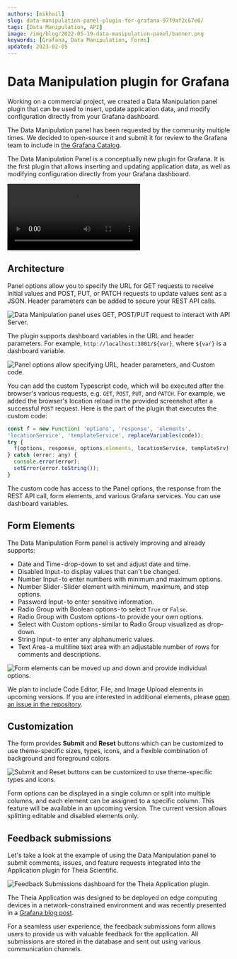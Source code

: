 ```yaml
---
authors: [mikhail]
slug: data-manipulation-panel-plugin-for-grafana-97f9af2c67e0/
tags: [Data Manipulation, API]
image: /img/blog/2022-05-19-data-manipulation-panel/banner.png
keywords: [Grafana, Data Manipulation, Forms]
updated: 2023-02-05
---
```



# Data Manipulation plugin for Grafana

Working on a commercial project, we created a Data Manipulation panel plugin that can be used to insert, update application data, and modify configuration directly from your Grafana dashboard.

<!--truncate-->

The Data Manipulation panel has been requested by the community multiple times. We decided to open-source it and submit it for review to the Grafana team to include in [the Grafana Catalog](https://grafana.com/grafana/plugins/volkovlabs-form-panel/).

The Data Manipulation Panel is a conceptually new plugin for Grafana. It is the first plugin that allows inserting and updating application data, as well as modifying configuration directly from your Grafana dashboard.

<Video
  src="https://www.youtube.com/embed/DXALVG8GijM"
  title="Manual data entering and User input into Dashboard."
/>

## Architecture

Panel options allow you to specify the URL for GET requests to receive initial values and POST, PUT, or PATCH requests to update values sent as a JSON. Header parameters can be added to secure your REST API calls.

<Image
  title="Data Manipulation panel uses GET, POST/PUT request to interact with API Server."
  src="/img/blog/2022-05-19-data-manipulation-panel/form-api.png"
/>

The plugin supports dashboard variables in the URL and header parameters. For example, `http://localhost:3001/${var}`, where `${var}` is a dashboard variable.

<Image
  title="Panel options allow specifying URL, header parameters, and Custom code."
  src="/img/blog/2022-05-19-data-manipulation-panel/panel.png"
/>

You can add the custom Typescript code, which will be executed after the browser's various requests, e.g. `GET`, `POST`, `PUT`, and `PATCH`. For example, we added the browser's location reload in the provided screenshot after a successful `POST` request. Here is the part of the plugin that executes the custom code:

```javascript
const f = new Function( 'options', 'response', 'elements',
'locationService', 'templateService', replaceVariables(code));
try {
  f(options, response, options.elements, locationService, templateSrv);
} catch (error: any) {
  console.error(error);
  setError(error.toString());
}
```

The custom code has access to the Panel options, the response from the REST API call, form elements, and various Grafana services. You can use dashboard variables.

## Form Elements

The Data Manipulation Form panel is actively improving and already supports:

- Date and Time - drop-down to set and adjust date and time.
- Disabled Input - to display values that can't be changed.
- Number Input - to enter numbers with minimum and maximum options.
- Number Slider - Slider element with minimum, maximum, and step options.
- Password Input - to enter sensitive information.
- Radio Group with Boolean options - to select `True` or `False`.
- Radio Group with Custom options - to provide your own options.
- Select with Custom options - similar to Radio Group visualized as drop-down.
- String Input - to enter any alphanumeric values.
- Text Area - a multiline text area with an adjustable number of rows for comments and descriptions.

<Image
  title="Form elements can be moved up and down and provide individual options."
  src="/img/blog/2022-05-19-data-manipulation-panel/elements.png"
/>

We plan to include Code Editor, File, and Image Upload elements in upcoming versions. If you are interested in additional elements, please [open an issue in the repository](https://github.com/volkovlabs/volkovlabs-form-panel).

## Customization

The form provides **Submit** and **Reset** buttons which can be customized to use theme-specific sizes, types, icons, and a flexible combination of background and foreground colors.

<Image
  title="Submit and Reset buttons can be customized to use theme-specific types and icons."
  src="/img/blog/2022-05-19-data-manipulation-panel/buttons.png"
/>

Form options can be displayed in a single column or split into multiple columns, and each element can be assigned to a specific column. This feature will be available in an upcoming version. The current version allows splitting editable and disabled elements only.

## Feedback submissions

Let's take a look at the example of using the Data Manipulation panel to submit comments, issues, and feature requests integrated into the Application plugin for Theia Scientific.

<Image
  title="Feedback Submissions dashboard for the Theia Application plugin."
  src="/img/blog/2022-05-19-data-manipulation-panel/feedback.png"
/>

The Theia Application was designed to be deployed on edge computing devices in a network-constrained environment and was recently presented in a [Grafana blog post](https://grafana.com/blog/2022/04/29/how-theia-scientific-and-volkov-labs-use-grafana-and-ai-to-analyze-scientific-images/).

For a seamless user experience, the feedback submissions form allows users to provide us with valuable feedback for the application. All submissions are stored in the database and sent out using various communication channels.

